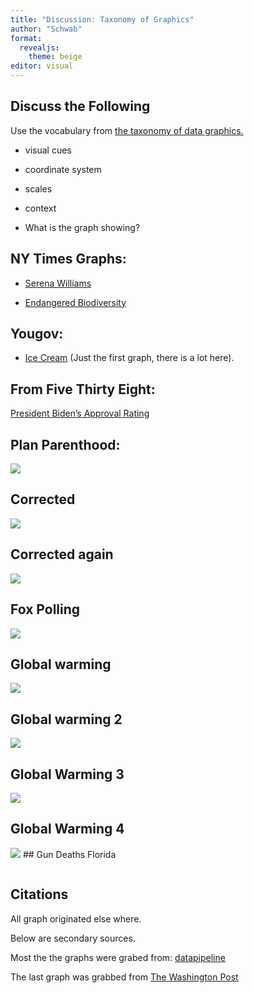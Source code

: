```yaml
---
title: "Discussion: Taxonomy of Graphics"
author: "Schwab"
format: 
  revealjs:
    theme: beige
editor: visual
---
```


## Discuss the Following

Use the vocabulary from [the taxonomy of data graphics.](course-materials/lectures/2_mdsr_viz_1_taxonomy.qmd)

-   visual cues

-   coordinate system

-   scales

-   context

-   What is the graph showing?

## NY Times Graphs:

-   [Serena Williams](https://www.nytimes.com/2022/09/08/learning/whats-going-on-in-this-graph-sept-14-2022.html?searchResultPosition=2)

-   [Endangered Biodiversity](https://www.nytimes.com/2022/03/31/learning/whats-going-on-in-this-graph-april-6-2022.html?searchResultPosition=10)

## Yougov:

-   [Ice Cream](https://today.yougov.com/topics/lifestyle/articles-reports/2022/07/19/americas-favorite-ice-cream-vanilla-chocolate) (Just the first graph, there is a lot here).

## From Five Thirty Eight:

[President Biden's Approval Rating](https://projects.fivethirtyeight.com/biden-approval-rating/)

## Plan Parenthood:

![](https://www.datapine.com/blog/wp-content/uploads/2016/08/misleading-statistic-planned-parenthood.jpg)

## Corrected

![](https://www.datapine.com/blog/wp-content/uploads/2016/08/planned-parenthoood-right-scale.png)

## Corrected again

![](https://www.datapine.com/blog/wp-content/uploads/2016/08/planned-parenthoood-right-scale2.png)

## Fox Polling

![](https://www.datapine.com/blog/wp-content/uploads/2021/12/fox-news-misleading-pie-chart.jpg)

## Global warming

![](https://www.datapine.com/blog/wp-content/uploads/2016/08/global-air-warming-1998-2012.png)

## Global warming 2

![](https://www.datapine.com/blog/wp-content/uploads/2016/08/global-air-warming-1980-2012.jpg)

## Global Warming 3

![](https://www.datapine.com/blog/wp-content/uploads/2016/08/global-air-warming-1900-2012.jpg)

## Global Warming 4

![](https://www.washingtonpost.com/blogs/the-fix/files/2015/12/NRO_Temp_2.jpg) \## Gun Deaths Florida

![]()

## Citations

All graph originated else where.

Below are secondary sources.

Most the the graphs were grabed from: [datapipeline](https://www.datapine.com/blog/misleading-statistics-and-data/)

The last graph was grabbed from [The Washington Post](https://www.washingtonpost.com/news/the-fix/wp/2015/12/14/why-the-national-reviews-global-temperature-graph-is-so-misleading/)
